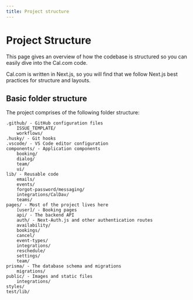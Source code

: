 ```yaml
---
title: Project structure
---
```


# Project Structure

This page gives an overview of how the codebase is structured so you can easily dive into the Cal.com code.

Cal.com is written in Next.js, so you will find that we follow Next.js best practices for structure and layouts.

## Basic folder structure

The project comprises of the following folder structure:

```text
.github/ - GitHub configuration files
    ISSUE_TEMPLATE/
    workflows/
.husky/ - Git hooks
.vscode/ - VS Code editor configuration
components/ - Application components
    booking/
    dialog/
    team/
    ui/
lib/ - Reusable code
    emails/
    events/
    forgot-password/messaging/
    integrations/CalDav/
    teams/
pages/ - Most of the project lives here
    [user]/ - Booking pages
    api/ - The backend API
    auth/ - Next-Auth.js and other authentication routes
    availability/
    bookings/
    cancel/
    event-types/
    integrations/
    reschedule/
    settings/
    team/
prisma/ - The database schema and migrations
    migrations/
public/ - Images and static files
    integrations/
styles/
test/lib/
```
